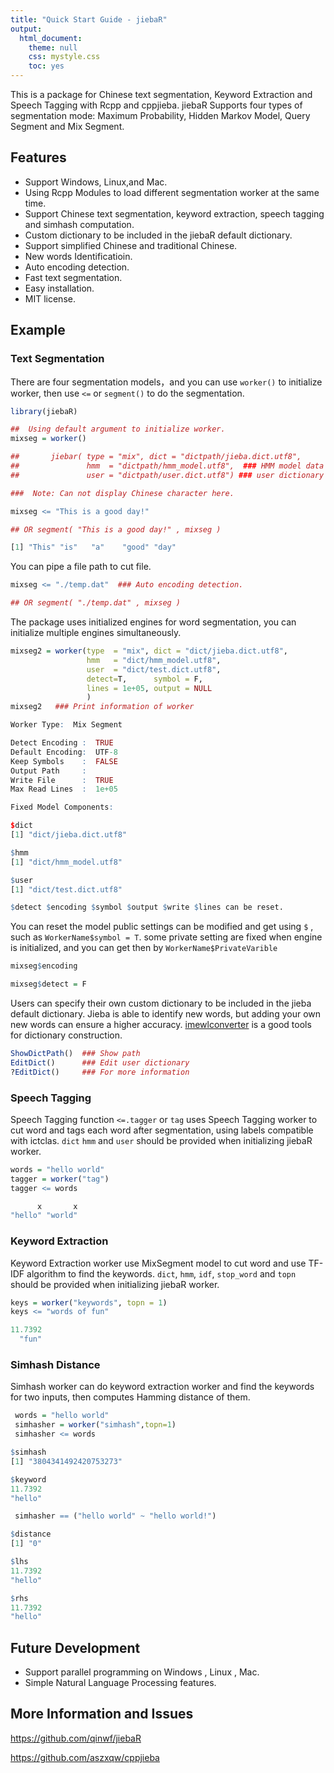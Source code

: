---
title: "Quick Start Guide - jiebaR"
output: 
  html_document:
    theme: null
    css: mystyle.css
    toc: yes
---
<!--
%\VignetteEngine{knitr::rmarkdown}
%\VignetteIndexEntry{Quick Start Guide}
-->

This is a package for Chinese text segmentation, Keyword Extraction
and Speech Tagging with Rcpp and cppjieba. jiebaR Supports four
types of segmentation mode: Maximum Probability, Hidden Markov Model, Query Segment and Mix Segment.

## Features

+ Support Windows, Linux,and Mac.
+ Using Rcpp Modules to load different segmentation worker at the same time.
+ Support Chinese text segmentation, keyword extraction, speech tagging and simhash computation.
+ Custom dictionary to be included in the jiebaR default dictionary.
+ Support simplified Chinese and traditional Chinese.
+ New words Identificatioin.
+ Auto encoding detection.
+ Fast text segmentation.
+ Easy installation.
+ MIT license.

## Example

### Text Segmentation

There are four segmentation models，and you can use `worker()` to initialize worker, then use `<=` or `segment()` to do the segmentation.

```r
library(jiebaR)

##  Using default argument to initialize worker.
mixseg = worker()

##       jiebar( type = "mix", dict = "dictpath/jieba.dict.utf8",
##               hmm  = "dictpath/hmm_model.utf8",  ### HMM model data
##               user = "dictpath/user.dict.utf8") ### user dictionary

###  Note: Can not display Chinese character here.

mixseg <= "This is a good day!"  

## OR segment( "This is a good day!" , mixseg )

```

```r
[1] "This" "is"   "a"    "good" "day" 
```

You can pipe a file path to cut file.

```r
mixseg <= "./temp.dat"  ### Auto encoding detection.

## OR segment( "./temp.dat" , mixseg )   
```

The package uses initialized engines for word segmentation, you
can initialize multiple engines simultaneously.

```r
mixseg2 = worker(type  = "mix", dict = "dict/jieba.dict.utf8",
                 hmm   = "dict/hmm_model.utf8",  
                 user  = "dict/test.dict.utf8",
                 detect=T,      symbol = F,
                 lines = 1e+05, output = NULL
                 ) 
mixseg2   ### Print information of worker
```

```r
Worker Type:  Mix Segment

Detect Encoding :  TRUE
Default Encoding:  UTF-8
Keep Symbols    :  FALSE
Output Path     :  
Write File      :  TRUE
Max Read Lines  :  1e+05

Fixed Model Components:  

$dict
[1] "dict/jieba.dict.utf8"

$hmm
[1] "dict/hmm_model.utf8"

$user
[1] "dict/test.dict.utf8"

$detect $encoding $symbol $output $write $lines can be reset.
```

You can reset the model public settings can be modified and get using `$` , such as ` WorkerName$symbol = T `. some private setting are fixed when engine is initialized, and you can get then by `WorkerName$PrivateVarible`

```r
mixseg$encoding

mixseg$detect = F
```

Users can specify their own custom dictionary to be included in the jieba default dictionary. Jieba is able to identify new words, but adding your own new words can ensure a higher accuracy. [imewlconverter] is a good tools for dictionary construction.

```r
ShowDictPath()  ### Show path
EditDict()      ### Edit user dictionary
?EditDict()     ### For more information
```

### Speech Tagging
Speech Tagging function `<=.tagger` or `tag` uses Speech Tagging worker to cut word and tags each word after segmentation, using labels compatible with ictclas.  `dict` `hmm` and `user` should be provided when initializing jiebaR worker.

```r
words = "hello world"
tagger = worker("tag")
tagger <= words
```
```r
      x       x 
"hello" "world" 
```
### Keyword Extraction
Keyword Extraction worker use MixSegment model to cut word and use 
 TF-IDF algorithm to find the keywords.  `dict`, `hmm`, 
 `idf`, `stop_word` and `topn` should be provided when initializing  jiebaR worker.

```r
keys = worker("keywords", topn = 1)
keys <= "words of fun"
```
```r
11.7392 
  "fun" 
```
### Simhash Distance
Simhash worker can do keyword extraction worker and find 
the keywords for two inputs, then computes Hamming distance of them.

```r
 words = "hello world"
 simhasher = worker("simhash",topn=1)
 simhasher <= words
 ```
 
 ```r
 $simhash
[1] "3804341492420753273"

$keyword
11.7392 
"hello" 
```

```r
 simhasher == ("hello world" ~ "hello world!")
```

```r
$distance
[1] "0"

$lhs
11.7392 
"hello" 

$rhs
11.7392 
"hello" 
```

## Future Development

+ Support parallel programming on Windows , Linux , Mac.
+ Simple Natural Language Processing features.

## More Information and Issues
[https://github.com/qinwf/jiebaR](https://github.com/qinwf/jiebaR)

[https://github.com/aszxqw/cppjieba](https://github.com/aszxqw/cppjieba)

[imewlconverter]:https://github.com/studyzy/imewlconverter

